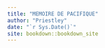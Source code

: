 ```yaml
--- 
title: "MEMOIRE DE PACIFIQUE"
author: "Priestley"
date: "`r Sys.Date()`"
site: bookdown::bookdown_site
---
```





